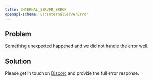 ```yaml
---
title: INTERNAL_SERVER_ERROR
openapi-schema: ErrInternalServerError
---
```


## Problem

Something unexpected happened and we did not handle the error well.

## Solution

Please get in touch on [Discord](https://unkey.com/discord) and provide the full error response.
